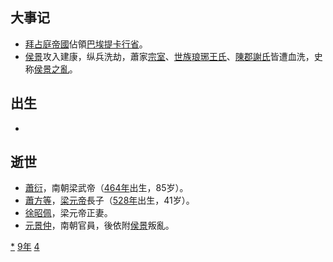 {{yearTOC|549|南朝梁'''[[太清_(年號)|太清]]三年'''；高昌'''[[永平_(高昌)|永平]]元年'''；东魏'''[[武定_(東魏)|武定]]七年'''；西魏'''[[大统_(西魏)|大统]]十五年'''；蕭正德'''[[正平_(蕭正德)|正平]]二年'''；新罗'''[[建元_(新羅)|建元]]十四年'''}}

== 大事记 ==
*[[拜占庭帝國|拜占庭帝國]]佔領[[巴埃提卡行省|巴埃提卡行省]]。
*[[侯景|侯景]]攻入建康，纵兵洗劫，蕭家[[宗室|宗室]]、[[世族|世族]][[琅琊王氏|琅琊王氏]]、[[陳郡謝氏|陳郡謝氏]]皆遭血洗，史称[[侯景之亂|侯景之亂]]。

== 出生 ==
*

== 逝世 ==
{{Wikisource year mention}}
*[[蕭衍|蕭衍]]，南朝梁武帝（[[464年|464年]]出生，85岁）。
*[[蕭方等|蕭方等]]，[[梁元帝|梁元帝]]長子（[[528年|528年]]出生，41岁）。
*[[徐昭佩|徐昭佩]]，梁元帝正妻。
*[[元景仲|元景仲]]，南朝官員，後依附[[侯景|侯景]]叛亂。

[[Category:549年|*]]
[[Category:540年代|9年]]
[[Category:6世纪各年|4]]